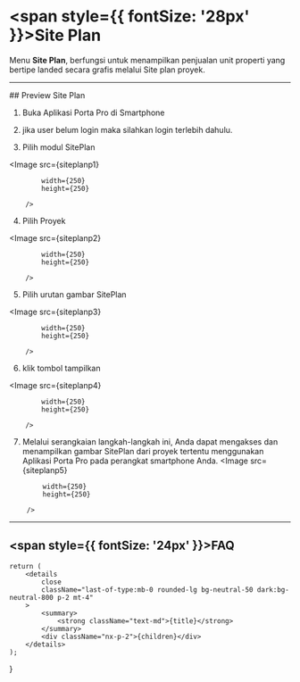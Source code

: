 



# <span style={{ fontSize: '28px' }}>Site Plan</span>

Menu **Site Plan**, berfungsi untuk menampilkan penjualan unit properti yang bertipe landed secara grafis melalui Site plan proyek.

---
<Steps>
## <span style={{ fontSize: '24px' }}>Preview Site Plan</span>

1. Buka Aplikasi Porta Pro di Smartphone

2. jika user belum login maka silahkan login terlebih dahulu.

3. Pilih modul SitePlan

 <Image
            src={siteplanp1}
            
            width={250}
            height={250}
                
        />

4. Pilih Proyek

 <Image
            src={siteplanp2}
            
            width={250}
            height={250}
                
        />

5. Pilih urutan gambar SitePlan

 <Image
            src={siteplanp3}
            
            width={250}
            height={250}
                
        />

6. klik tombol tampilkan

 <Image
            src={siteplanp4}
            
            width={250}
            height={250}
                
        />

</Steps>

7. Melalui serangkaian langkah-langkah ini, Anda dapat mengakses dan menampilkan gambar SitePlan dari proyek tertentu menggunakan Aplikasi Porta Pro pada perangkat smartphone Anda.
 <Image
            src={siteplanp5}
            
            width={250}
            height={250}
                
        />
---
 ## <span style={{ fontSize: '24px' }}>FAQ</span>

    return (
        <details
            close
            className="last-of-type:mb-0 rounded-lg bg-neutral-50 dark:bg-neutral-800 p-2 mt-4"
        >
            <summary>
                <strong className="text-md">{title}</strong>
            </summary>
            <div className="nx-p-2">{children}</div>
        </details>
    );
}

<FAQBox title="">
  
</FAQBox>
       